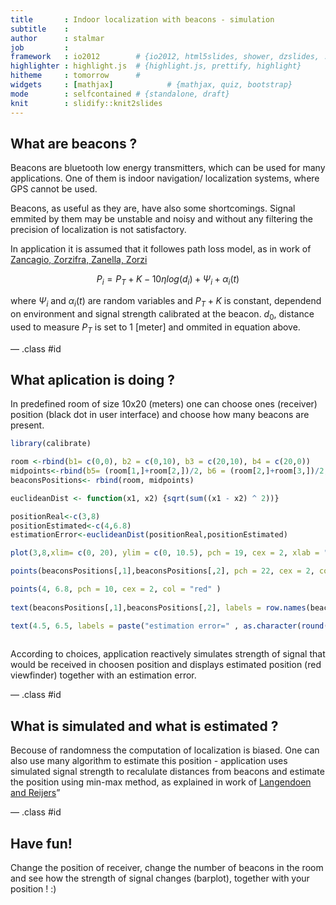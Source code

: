```yaml
---
title       : Indoor localization with beacons - simulation
subtitle    : 
author      : stalmar
job         : 
framework   : io2012        # {io2012, html5slides, shower, dzslides, ...}
highlighter : highlight.js  # {highlight.js, prettify, highlight}
hitheme     : tomorrow      # 
widgets     : [mathjax]            # {mathjax, quiz, bootstrap}
mode        : selfcontained # {standalone, draft}
knit        : slidify::knit2slides
---
```



## What are beacons ?

Beacons are bluetooth low energy transmitters, which can be used for many applications. One of them is indoor navigation/ localization systems, where GPS cannot be used.

Beacons, as useful as they are, have also some shortcomings. Signal emmited by them may be unstable and noisy and without any filtering the precision of localization is not satisfactory. 

In application it is assumed that it followes path loss model, as in work of
[Zancagio, Zorzifra, Zanella, Zorzi]("http://www.dei.unipd.it/~zanella/PAPER/CR_2008/RealWSN08-CR.pdf")

$$ P_i = P_T  + K - 10 \eta log (d_i) + \Psi_i + \alpha_i(t)$$


where $\Psi_i$ and $\alpha_i(t)$ are random variables and $P_T  + K$ is constant, dependend on environment and signal strength calibrated at the beacon. $d_0$, distance used to measure $P_T$ is set to 1 [meter] and ommited in equation above.

--- .class #id 

## What aplication is doing ?

In predefined room of size 10x20 (meters) one can choose ones (receiver) position (black dot in user interface) and choose how many beacons are present.

```r

library(calibrate)

room <-rbind(b1= c(0,0), b2 = c(0,10), b3 = c(20,10), b4 = c(20,0))
midpoints<-rbind(b5= (room[1,]+room[2,])/2, b6 = (room[2,]+room[3,])/2, b7 = (room[3,]+room[4,])/2, b8 = (room[4,]+room[1,])/2 )
beaconsPositions<- rbind(room, midpoints)

euclideanDist <- function(x1, x2) {sqrt(sum((x1 - x2) ^ 2))}

positionReal<-c(3,8)
positionEstimated<-c(4,6.8)
estimationError<-euclideanDist(positionReal,positionEstimated)
```

```r

plot(3,8,xlim= c(0, 20), ylim = c(0, 10.5), pch = 19, cex = 2, xlab = "x dimension of the room", ylab = "y dimension of the room")

points(beaconsPositions[,1],beaconsPositions[,2], pch = 22, cex = 2, col = "blue" )

points(4, 6.8, pch = 10, cex = 2, col = "red" )
               
text(beaconsPositions[,1],beaconsPositions[,2], labels = row.names(beaconsPositions), cex = 1) 

text(4.5, 6.5, labels = paste("estimation error=" , as.character(round(estimationError,digits = 2))), cex = 1) 
               
```

According to choices, application reactively simulates strength of signal that would be received in choosen position and displays estimated position (red viewfinder) together with an estimation error.

--- .class #id 

## What is simulated and what is estimated ?

Becouse of randomness the computation of localization is biased. One can also use many algorithm to estimate this position - application uses simulated signal strength to recalulate distances from beacons and estimate the position using min-max method, as explained in work of [Langendoen and Reijers]("http://www.consensus.tudelft.nl/documents_papers/compnw.pdf")"

--- .class #id 

## Have fun!

Change the position of receiver, change the number of beacons in the room and see how the strength of signal changes (barplot), together with your position ! :)

